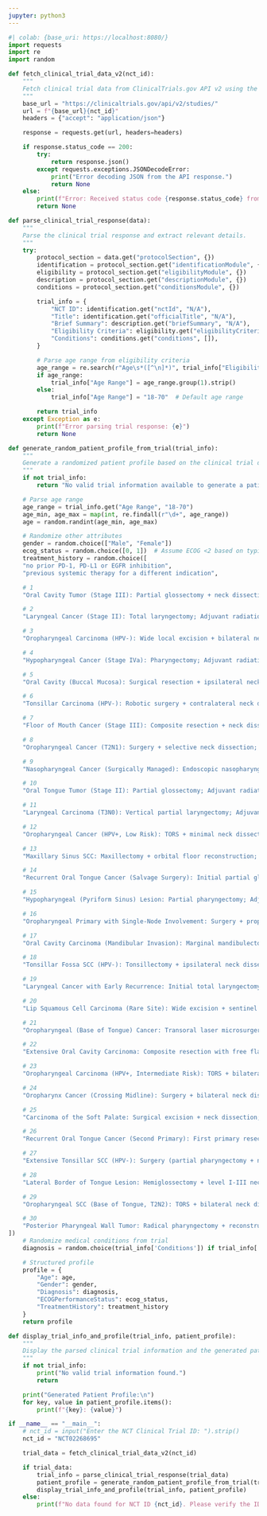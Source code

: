```yaml
---
jupyter: python3
---
```




```python
#| colab: {base_uri: https://localhost:8080/}
import requests
import re
import random

def fetch_clinical_trial_data_v2(nct_id):
    """
    Fetch clinical trial data from ClinicalTrials.gov API v2 using the NCT ID.
    """
    base_url = "https://clinicaltrials.gov/api/v2/studies/"
    url = f"{base_url}{nct_id}"
    headers = {"accept": "application/json"}

    response = requests.get(url, headers=headers)

    if response.status_code == 200:
        try:
            return response.json()
        except requests.exceptions.JSONDecodeError:
            print("Error decoding JSON from the API response.")
            return None
    else:
        print(f"Error: Received status code {response.status_code} from ClinicalTrials.gov API v2.")
        return None

def parse_clinical_trial_response(data):
    """
    Parse the clinical trial response and extract relevant details.
    """
    try:
        protocol_section = data.get("protocolSection", {})
        identification = protocol_section.get("identificationModule", {})
        eligibility = protocol_section.get("eligibilityModule", {})
        description = protocol_section.get("descriptionModule", {})
        conditions = protocol_section.get("conditionsModule", {})

        trial_info = {
            "NCT ID": identification.get("nctId", "N/A"),
            "Title": identification.get("officialTitle", "N/A"),
            "Brief Summary": description.get("briefSummary", "N/A"),
            "Eligibility Criteria": eligibility.get("eligibilityCriteria", "N/A"),
            "Conditions": conditions.get("conditions", []),
        }

        # Parse age range from eligibility criteria
        age_range = re.search(r"Age\s*([^\n]*)", trial_info["Eligibility Criteria"])
        if age_range:
            trial_info["Age Range"] = age_range.group(1).strip()
        else:
            trial_info["Age Range"] = "18-70"  # Default age range

        return trial_info
    except Exception as e:
        print(f"Error parsing trial response: {e}")
        return None

def generate_random_patient_profile_from_trial(trial_info):
    """
    Generate a randomized patient profile based on the clinical trial details.
    """
    if not trial_info:
        return "No valid trial information available to generate a patient profile."

    # Parse age range
    age_range = trial_info.get("Age Range", "18-70")
    age_min, age_max = map(int, re.findall(r"\d+", age_range))
    age = random.randint(age_min, age_max)

    # Randomize other attributes
    gender = random.choice(["Male", "Female"])
    ecog_status = random.choice([0, 1])  # Assume ECOG <2 based on typical trial criteria
    treatment_history = random.choice([
    "no prior PD-1, PD-L1 or EGFR inhibition",
    "previous systemic therapy for a different indication",

    # 1
    "Oral Cavity Tumor (Stage III): Partial glossectomy + neck dissection; Adjuvant radiation (60 Gy) completed 14 months ago; No prior systemic therapy; No Cetuximab or immunotherapy",

    # 2
    "Laryngeal Cancer (Stage II): Total laryngectomy; Adjuvant radiation (66 Gy) finished 18 months ago; No chemotherapy; No Cetuximab or immunotherapy",

    # 3
    "Oropharyngeal Carcinoma (HPV-): Wide local excision + bilateral neck dissection; Adjuvant radiation (70 Gy) + weekly cisplatin, ended 16 months ago; No EGFR inhibitors or immunotherapy",

    # 4
    "Hypopharyngeal Cancer (Stage IVa): Pharyngectomy; Adjuvant radiation (60 Gy) completed 20 months ago; No concurrent chemo; No Cetuximab or immunotherapy",

    # 5
    "Oral Cavity (Buccal Mucosa): Surgical resection + ipsilateral neck dissection; Adjuvant radiation (66 Gy) finished 13 months ago; No targeted therapies; No immunotherapy",

    # 6
    "Tonsillar Carcinoma (HPV-): Robotic surgery + contralateral neck dissection; Adjuvant radiation (66 Gy) + cisplatin (2 cycles) ended 15 months ago; No prior Cetuximab or checkpoint inhibitors",

    # 7
    "Floor of Mouth Cancer (Stage III): Composite resection + neck dissection; Adjuvant radiation (60 Gy) alone ended 19 months ago; No EGFR-targeted or immunotherapy",

    # 8
    "Oropharyngeal Cancer (T2N1): Surgery + selective neck dissection; Adjuvant radiation (63 Gy) + low-dose carboplatin completed 17 months ago; No Cetuximab or immunotherapy",

    # 9
    "Nasopharyngeal Cancer (Surgically Managed): Endoscopic nasopharyngectomy; Adjuvant radiation (70 Gy) completed 24 months ago; No anti-EGFR or immunotherapy",

    # 10
    "Oral Tongue Tumor (Stage II): Partial glossectomy; Adjuvant radiation (54 Gy) ended 14 months ago; No chemotherapy; Never received Cetuximab or IO therapy",

    # 11
    "Laryngeal Carcinoma (T3N0): Vertical partial laryngectomy; Adjuvant radiation (60 Gy) + weekly cisplatin, finished 13 months ago; No immunotherapy; No anti-EGFR therapy",

    # 12
    "Oropharyngeal Cancer (HPV+, Low Risk): TORS + minimal neck dissection; Adjuvant radiation (50 Gy) completed 15 months ago; No chemo; No Cetuximab or immunotherapy",

    # 13
    "Maxillary Sinus SCC: Maxillectomy + orbital floor reconstruction; Adjuvant radiation (64 Gy) ended 22 months ago; No prior targeted therapy; No immunotherapy",

    # 14
    "Recurrent Oral Tongue Cancer (Salvage Surgery): Initial partial glossectomy + adjuvant radiation 2 years ago; Minor salvage resection 14 months ago; No Cetuximab or immunotherapy",

    # 15
    "Hypopharyngeal (Pyriform Sinus) Lesion: Partial pharyngectomy; Adjuvant radiation (66 Gy) ended 16 months ago; No prior systemic therapy beyond supportive care; No EGFR or IO",

    # 16
    "Oropharyngeal Primary with Single-Node Involvement: Surgery + prophylactic ipsilateral neck dissection; Adjuvant radiation (60 Gy) completed 14 months ago; No chemo; No immunotherapy",

    # 17
    "Oral Cavity Carcinoma (Mandibular Invasion): Marginal mandibulectomy + neck dissection; Adjuvant radiation (70 Gy) + weekly carboplatin ended 18 months ago; No Cetuximab or IO",

    # 18
    "Tonsillar Fossa SCC (HPV-): Tonsillectomy + ipsilateral neck dissection; Adjuvant radiation (66 Gy) completed 13 months ago; No concurrent chemo; no immunotherapy",

    # 19
    "Laryngeal Cancer with Early Recurrence: Initial total laryngectomy + adjuvant radiation 2 years ago; Minor salvage neck dissection 14 months ago; no Cetuximab or IO therapy",

    # 20
    "Lip Squamous Cell Carcinoma (Rare Site): Wide excision + sentinel node biopsy; Adjuvant radiation (50 Gy) finished 12 months ago; No targeted therapies; no immunotherapy",

    # 21
    "Oropharyngeal (Base of Tongue) Cancer: Transoral laser microsurgery; Adjuvant radiation (60 Gy) + low-dose cisplatin ended 15 months ago; No Cetuximab or IO therapy",

    # 22
    "Extensive Oral Cavity Carcinoma: Composite resection with free flap reconstruction; Adjuvant radiation (66 Gy) ended 19 months ago; No adjuvant Cetuximab; No IO therapy",

    # 23
    "Oropharyngeal Carcinoma (HPV+, Intermediate Risk): TORS + bilateral neck dissection; Adjuvant radiation (56 Gy) ended 13 months ago; No chemo; no immunotherapy",

    # 24
    "Oropharynx Cancer (Crossing Midline): Surgery + bilateral neck dissections; Adjuvant radiation (66 Gy) + 2 cycles of cisplatin finished 15 months ago; No EGFR or IO therapy",

    # 25
    "Carcinoma of the Soft Palate: Surgical excision + neck dissection; Adjuvant radiation (60 Gy) completed 14 months ago; No Cetuximab; No immunotherapy",

    # 26
    "Recurrent Oral Tongue Cancer (Second Primary): First primary resected + adjuvant radiation 3 years ago; Second primary resected 2 years ago; No EGFR inhibitors or IO",

    # 27
    "Extensive Tonsillar SCC (HPV-): Surgery (partial pharyngectomy + neck dissection); Adjuvant radiation (64 Gy) ended 20 months ago; No chemo; No immunotherapy",

    # 28
    "Lateral Border of Tongue Lesion: Hemiglossectomy + level I-III neck dissection; Adjuvant radiation (60 Gy) ended 18 months ago; No targeted therapy; No immunotherapy",

    # 29
    "Oropharyngeal SCC (Base of Tongue, T2N2): TORS + bilateral neck dissection; Adjuvant chemo-radiation with weekly carboplatin finished 14 months ago; No Cetuximab or IO",

    # 30
    "Posterior Pharyngeal Wall Tumor: Radical pharyngectomy + reconstruction; Adjuvant radiation (66 Gy) completed 16 months ago; No chemo; No anti-EGFR or IO therapy",
])
    # Randomize medical conditions from trial
    diagnosis = random.choice(trial_info['Conditions']) if trial_info['Conditions'] else "Head and Neck Squamous Cell Carcinoma"

    # Structured profile
    profile = {
        "Age": age,
        "Gender": gender,
        "Diagnosis": diagnosis,
        "ECOGPerformanceStatus": ecog_status,
        "TreatmentHistory": treatment_history
    }
    return profile

def display_trial_info_and_profile(trial_info, patient_profile):
    """
    Display the parsed clinical trial information and the generated patient profile.
    """
    if not trial_info:
        print("No valid trial information found.")
        return

    print("Generated Patient Profile:\n")
    for key, value in patient_profile.items():
        print(f"{key}: {value}")

if __name__ == "__main__":
    # nct_id = input("Enter the NCT Clinical Trial ID: ").strip()
    nct_id = "NCT02268695"

    trial_data = fetch_clinical_trial_data_v2(nct_id)

    if trial_data:
        trial_info = parse_clinical_trial_response(trial_data)
        patient_profile = generate_random_patient_profile_from_trial(trial_info)
        display_trial_info_and_profile(trial_info, patient_profile)
    else:
        print(f"No data found for NCT ID {nct_id}. Please verify the ID or try again later.")
```

